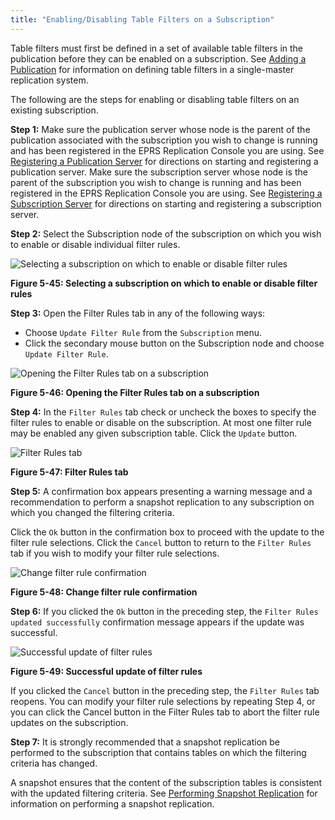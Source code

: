 ```yaml
---
title: "Enabling/Disabling Table Filters on a Subscription"
---
```


<div id="enable_filters_on_subscription" class="registered_link"></div>

Table filters must first be defined in a set of available table filters in the publication before they can be enabled on a subscription. See [Adding a Publication](../02_creating_publication/03_adding_publication/#adding_publication) for information on defining table filters in a single-master replication system.

The following are the steps for enabling or disabling table filters on an existing subscription.

**Step 1:** Make sure the publication server whose node is the parent of the publication associated with the subscription you wish to change is running and has been registered in the EPRS Replication Console you are using. See [Registering a Publication Server](../02_creating_publication/01_registering_publication_server/#registering_publication_server) for directions on starting and registering a publication server. Make sure the subscription server whose node is the parent of the subscription you wish to change is running and has been registered in the EPRS Replication Console you are using. See [Registering a Subscription Server](../03_creating_subscription/01_registering_subscription_server/#registering_subscription_server) for directions on starting and registering a subscription server.

**Step 2:** Select the Subscription node of the subscription on which you wish to enable or disable individual filter rules.

![Selecting a subscription on which to enable or disable filter rules](../../images/image89.png)

**Figure 5-45: Selecting a subscription on which to enable or disable filter rules**


**Step 3:** Open the Filter Rules tab in any of the following ways:

-   Choose `Update Filter Rule` from the `Subscription` menu.
-   Click the secondary mouse button on the Subscription node and choose `Update Filter Rule`.

![Opening the Filter Rules tab on a subscription](../../images/image105.png)

**Figure 5-46: Opening the Filter Rules tab on a subscription**

**Step 4:** In the `Filter Rules` tab check or uncheck the boxes to specify the filter rules to enable or disable on the subscription. At most one filter rule may be enabled any given subscription table. Click the `Update` button.

![Filter Rules tab](../../images/image106.png)

**Figure 5-47: Filter Rules tab**

**Step 5:** A confirmation box appears presenting a warning message and a recommendation to perform a snapshot replication to any subscription on which you changed the filtering criteria.

Click the `Ok` button in the confirmation box to proceed with the update to the filter rule selections. Click the `Cancel` button to return to the `Filter Rules` tab if you wish to modify your filter rule selections.

![Change filter rule confirmation](../../images/image107.png)

**Figure 5-48: Change filter rule confirmation**

**Step 6:** If you clicked the `Ok` button in the preceding step, the `Filter Rules updated successfully` confirmation message appears if the update was successful.

![Successful update of filter rules](../../images/image108.png)

**Figure 5-49: Successful update of filter rules**

If you clicked the `Cancel` button in the preceding step, the `Filter Rules` tab reopens. You can modify your filter rule selections by repeating Step 4, or you can click the Cancel button in the Filter Rules tab to abort the filter rule updates on the subscription.

**Step 7:** It is strongly recommended that a snapshot replication be performed to the subscription that contains tables on which the filtering criteria has changed.

A snapshot ensures that the content of the subscription tables is consistent with the updated filtering criteria. See [Performing Snapshot Replication](../04_on_demand_replication/01_perform_replication/#perform_replication) for information on performing a snapshot replication.
